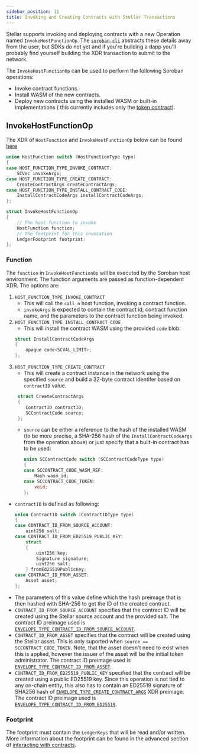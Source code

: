 ```yaml
---
sidebar_position: 11
title: Invoking and Creating Contracts with Stellar Transactions
---
```


Stellar supports invoking and deploying contracts with a new Operation named `InvokeHostFunctionOp`. The [`soroban-cli`] abstracts these details away from the
user, but SDKs do not yet and if you're building a dapp you'll probably find yourself building the XDR transaction to submit to the network.

The `InvokeHostFunctionOp` can be used to perform the following Soroban
operations:

- Invoke contract functions.
- Install WASM of the new contracts.
- Deploy new contracts using the installed WASM or built-in implementations (
  this currently includes only the [token contract](../built-in-contracts/stellar-asset-contract.mdx)).

[`soroban-cli`]: ../getting-started/setup#install-the-soroban-cli

## InvokeHostFunctionOp

The XDR of `HostFunction` and `InvokeHostFunctionOp` below can be found
[here](https://github.com/stellar/stellar-xdr/blob/026c9cd074bdb28ddde8ee52f2a4502d9e518a09/Stellar-transaction.x#L523-L539)

```c++
union HostFunction switch (HostFunctionType type)
{
case HOST_FUNCTION_TYPE_INVOKE_CONTRACT:
    SCVec invokeArgs;
case HOST_FUNCTION_TYPE_CREATE_CONTRACT:
    CreateContractArgs createContractArgs;
case HOST_FUNCTION_TYPE_INSTALL_CONTRACT_CODE:
    InstallContractCodeArgs installContractCodeArgs;
};

struct InvokeHostFunctionOp
{
    // The host function to invoke
    HostFunction function;
    // The footprint for this invocation
    LedgerFootprint footprint;
};
```

### Function

The `function` in `InvokeHostFunctionOp` will be executed by the Soroban host
environment. The function arguments are passed as function-dependent XDR. The
options are:

1. `HOST_FUNCTION_TYPE_INVOKE_CONTRACT`
   - This will call the `call_n` host function, invoking a contract function.
   - `invokeArgs` is expected to contain the contract id, contract function
     name, and the parameters to the contract function being invoked.
2. `HOST_FUNCTION_TYPE_INSTALL_CONTRACT_CODE`
   - This will install the contract WASM using the provided `code` blob:
   ```c++
   struct InstallContractCodeArgs
   {
       opaque code<SCVAL_LIMIT>;
   };
   ```
3. `HOST_FUNCTION_TYPE_CREATE_CONTRACT`
   - This will create a contract instance in the network using the specified
     `source` and build a 32-byte contract identifer based on `contractID` value.
   ```c++
    struct CreateContractArgs
    {
       ContractID contractID;
       SCContractCode source;
    };
   ```
   - `source` can be either a reference to the hash of the installed WASM (to
     be more precise, a SHA-256 hash of the `InstallContractCodeArgs` from the operation above) or just specify that a built-in contract has to be used:
     ```c++
     union SCContractCode switch (SCContractCodeType type)
     {
     case SCCONTRACT_CODE_WASM_REF:
         Hash wasm_id;
     case SCCONTRACT_CODE_TOKEN:
         void;
     };
     ```

- `contractID` is defined as following:
  ```c++
  union ContractID switch (ContractIDType type)
  {
  case CONTRACT_ID_FROM_SOURCE_ACCOUNT:
      uint256 salt;
  case CONTRACT_ID_FROM_ED25519_PUBLIC_KEY:
      struct
      {
          uint256 key;
          Signature signature;
          uint256 salt;
      } fromEd25519PublicKey;
  case CONTRACT_ID_FROM_ASSET:
      Asset asset;
  };
  ```
- The parameters of this value define which the hash preimage that is then hashed
  with SHA-256 to get the ID of the created contract.
- `CONTRACT_ID_FROM_SOURCE_ACCOUNT` specifies that the contract ID will be created
  using the Stellar source account and the provided salt. The contract ID
  preimage used is [`ENVELOPE_TYPE_CONTRACT_ID_FROM_SOURCE_ACCOUNT`](https://github.com/stellar/stellar-xdr/blob/026c9cd074bdb28ddde8ee52f2a4502d9e518a09/Stellar-transaction.x#L643-L649).
- `CONTRACT_ID_FROM_ASSET` specifies that the contract will be created using
  the Stellar asset. This is only suported when
  `source == SCCONTRACT_CODE_TOKEN`. Note, that the asset doesn't need to exist
  when this is applied, however the issuer of the asset will be the initial
  token administrator. The contract ID preimage used is [`ENVELOPE_TYPE_CONTRACT_ID_FROM_ASSET`](https://github.com/stellar/stellar-xdr/blob/026c9cd074bdb28ddde8ee52f2a4502d9e518a09/Stellar-transaction.x#L637-L642).
- `CONTRACT_ID_FROM_ED25519_PUBLIC_KEY` specified that the contract will be
  created using a public ED25519 key. Since this operation is not tied to any
  on-chain entity, this also has to contain an ED25519 signature of SHA256 hash of [`ENVELOPE_TYPE_CREATE_CONTRACT_ARGS`](https://github.com/stellar/stellar-xdr/blob/026c9cd074bdb28ddde8ee52f2a4502d9e518a09/Stellar-transaction.x#L650-L656) XDR
  preimage. The contract ID preimage used is [`ENVELOPE_TYPE_CONTRACT_ID_FROM_ED25519`](https://github.com/stellar/stellar-xdr/blob/026c9cd074bdb28ddde8ee52f2a4502d9e518a09/Stellar-transaction.x#L623-L629).

### Footprint

The footprint must contain the `LedgerKeys` that will be read and/or written. More
information about the footprint can be found in the advanced section of [interacting with contracts](../learn/interacting-with-contracts#storage-footprint-and-preflight).
